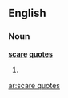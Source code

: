==English==

===Noun===
{{wikipedia}}
'''[[scare]] [[quote]]s'''

# {{plural of|[[scare quote]]}}

[[ar:scare quotes]]